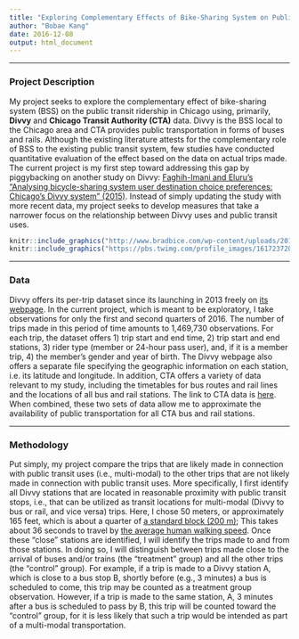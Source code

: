 ```yaml
---
title: "Exploring Complementary Effects of Bike-Sharing System on Public Transit Ridership in Chicago"
author: "Bobae Kang"
date: 2016-12-08
output: html_document 
---
```

***
### Project Description 
My project seeks to explore the complementary effect of bike-sharing system (BSS) on the public transit ridership in Chicago using, primarily, **Divvy** and **Chicago Transit Authority (CTA)** data. Divvy is the BSS local to the Chicago area and CTA provides public transportation in forms of buses and rails. Although the existing literature attests for the complementary role of BSS to the existing public transit system, few studies have conducted quantitative evaluation of the effect based on the data on actual trips made. The current project is my first step toward addressing this gap by piggybacking on another study on Divvy: [Faghih-Imani and Eluru’s “Analysing bicycle-sharing system user destination choice preferences: Chicago’s Divvy system” (2015)](http://www.sciencedirect.com/science/article/pii/S0966692315000459). Instead of simply updating the study with more recent data, my project seeks to develop measures that take a narrower focus on the relationship between Divvy uses and public transit uses.

```r
knitr::include_graphics("http://www.bradbice.com/wp-content/uploads/2014/06/Divvy-FB-blue.jpg")
knitr::include_graphics("https://pbs.twimg.com/profile_images/1617237207/cta-logo---flattransp.png")
```

***

### Data
Divvy offers its per-trip dataset since its launching in 2013 freely on [its webpage](https://www.divvybikes.com/system-data). In the current project, which is meant to be exploratory, I take observations for only the first and second quarters of 2016. The number of trips made in this period of time amounts to 1,469,730 observations. For each trip, the dataset offers 1) trip start and end time, 2) trip start and end stations, 3) rider type (member or 24-hour pass user), and, if it is a member trip, 4) the member’s gender and year of birth. The Divvy webpage also offers a separate file specifying the geographic information on each station, i.e. its latitude and longitude. In addition, CTA offers a variety of data relevant to my study, including the timetables for bus routes and rail lines and the locations of all bus and rail stations. The link to CTA data is [here](http://www.transitchicago.com/downloads/sch_data/). When combined, these two sets of data allow me to approximate the availability of public transportation for all CTA bus and rail stations.

***

### Methodology
Put simply, my project compare the trips that are likely made in connection with public transit uses (i.e., multi-modal) to the other trips that are not likely made in connection with public transit uses. More specifically, I first identify all Divvy stations that are located in reasonable proximity with public transit stops, i.e., that can be utilized as transit locations for multi-modal (Divvy to bus or rail, and vice versa) trips. Here, I chose 50 meters, or approximately 165 feet, which is about a quarter of [a standard block (200 m)](https://en.wikipedia.org/wiki/City_block); This takes about 36 seconds to travel by [the average human walking speed](https://en.wikipedia.org/wiki/Walking). Once these “close” stations are identified, I will identify the trips made to and from those stations. In doing so, I will distinguish between trips made close to the arrival of buses and/or trains (the “treatment” group) and all the other trips (the “control” group). For example, if a trip is made to a Divvy station A, which is close to a bus stop B, shortly before (e.g., 3 minutes) a bus is scheduled to come, this trip may be counted as a treatment group observation. However, if a trip is made to the same station, A, 3 minutes after a bus is scheduled to pass by B, this trip will be counted toward the “control” group, for it is less likely that such a trip would be intended as part of a multi-modal transportation.
